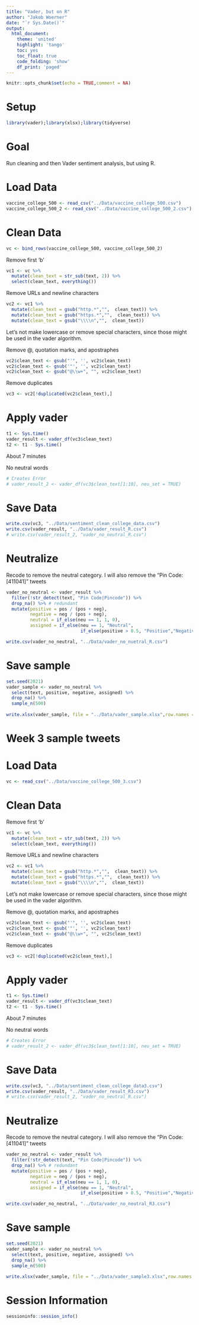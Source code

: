 ```yaml
---
title: "Vader, but on R"
author: "Jakob Woerner"
date: "`r Sys.Date()`"
output: 
  html_document:
    theme: 'united'
    highlight: 'tango'
    toc: yes
    toc_float: true
    code_folding: 'show'
    df_print: 'paged'
---
```


```r
knitr::opts_chunk$set(echo = TRUE,comment = NA)
```

# Setup
```r
library(vader);library(xlsx);library(tidyverse)
```

# Goal

Run cleaning and then Vader sentiment analysis, but using R.


# Load Data

```r
vaccine_college_500 <- read_csv("../Data/vaccine_college_500.csv")
vaccine_college_500_2 <- read_csv("../Data/vaccine_college_500_2.csv")
```

# Clean Data

```r
vc <- bind_rows(vaccine_college_500, vaccine_college_500_2)
```


Remove first 'b'

```r
vc1 <- vc %>% 
  mutate(clean_text = str_sub(text, 2)) %>% 
  select(clean_text, everything())
```

Remove URLs and newline characters

```r
vc2 <- vc1 %>% 
  mutate(clean_text = gsub("http.*","",  clean_text)) %>% 
  mutate(clean_text = gsub("https.*","",  clean_text)) %>% 
  mutate(clean_text = gsub("\\\\n","",  clean_text))
```

Let's not make lowercase or remove special characters, since those might be used in the vader algorithm.

Remove @, quotation marks, and apostraphes

```r
vc2$clean_text <- gsub("'", '', vc2$clean_text)
vc2$clean_text <- gsub('"', '', vc2$clean_text)
vc2$clean_text <- gsub("@\\w+", "", vc2$clean_text)
```

Remove duplicates

```r
vc3 <- vc2[!duplicated(vc2$clean_text),]
```

# Apply vader    

```r
t1 <- Sys.time()
vader_result <- vader_df(vc3$clean_text) 
t2 <- t1 - Sys.time()
```
About 7 minutes


No neutral words

```r
# Creates Error
# vader_result_2 <- vader_df(vc3$clean_text[1:10], neu_set = TRUE) 
```

# Save Data

```r
write.csv(vc3, "../Data/sentiment_clean_college_data.csv")
write.csv(vader_result, "../Data/vader_result_R.csv")
# write.csv(vader_result_2, "vader_no_neutral_R.csv")
```

# Neutralize

Recode to remove the neutral category. I will also remove the "Pin Code:[411041]" tweets

```r
vader_no_neutral <- vader_result %>% 
  filter(!str_detect(text, "Pin Code|Pincode")) %>% 
  drop_na() %>% # redundant
  mutate(positive = pos / (pos + neg),
         negative = neg / (pos + neg),
         neutral = if_else(neu == 1, 1, 0),
         assigned = if_else(neu == 1, "Neutral",
                            if_else(positive > 0.5, "Positive","Negative")))

write.csv(vader_no_neutral, "../Data/vader_no_nuetral_R.csv")
```

# Save sample

```r
set.seed(2021)
vader_sample <- vader_no_neutral %>% 
  select(text, positive, negative, assigned) %>%
  drop_na() %>% 
  sample_n(500)
  
write.xlsx(vader_sample, file = "../Data/vader_sample.xlsx",row.names = FALSE)
```



# Week 3 sample tweets


# Load Data

```r
vc <- read_csv("../Data/vaccine_college_500_3.csv")
```

# Clean Data

Remove first 'b'

```r
vc1 <- vc %>% 
  mutate(clean_text = str_sub(text, 2)) %>% 
  select(clean_text, everything())
```

Remove URLs and newline characters

```r
vc2 <- vc1 %>% 
  mutate(clean_text = gsub("http.*","",  clean_text)) %>% 
  mutate(clean_text = gsub("https.*","",  clean_text)) %>% 
  mutate(clean_text = gsub("\\\\n","",  clean_text))
```

Let's not make lowercase or remove special characters, since those might be used in the vader algorithm.

Remove @, quotation marks, and apostraphes

```r
vc2$clean_text <- gsub("'", '', vc2$clean_text)
vc2$clean_text <- gsub('"', '', vc2$clean_text)
vc2$clean_text <- gsub("@\\w+", "", vc2$clean_text)
```

Remove duplicates

```r
vc3 <- vc2[!duplicated(vc2$clean_text),]
```

# Apply vader    

```r
t1 <- Sys.time()
vader_result <- vader_df(vc3$clean_text) 
t2 <- t1 - Sys.time()
```
About 7 minutes


No neutral words

```r
# Creates Error
# vader_result_2 <- vader_df(vc3$clean_text[1:10], neu_set = TRUE) 
```

# Save Data

```r
write.csv(vc3, "../Data/sentiment_clean_college_data3.csv")
write.csv(vader_result, "../Data/vader_result_R3.csv")
# write.csv(vader_result_2, "vader_no_neutral_R.csv")
```

# Neutralize

Recode to remove the neutral category. I will also remove the "Pin Code:[411041]" tweets

```r
vader_no_neutral <- vader_result %>% 
  filter(!str_detect(text, "Pin Code|Pincode")) %>% 
  drop_na() %>% # redundant
  mutate(positive = pos / (pos + neg),
         negative = neg / (pos + neg),
         neutral = if_else(neu == 1, 1, 0),
         assigned = if_else(neu == 1, "Neutral",
                            if_else(positive > 0.5, "Positive","Negative")))

write.csv(vader_no_neutral, "../Data/vader_no_neutral_R3.csv")
```

# Save sample

```r
set.seed(2021)
vader_sample <- vader_no_neutral %>% 
  select(text, positive, negative, assigned) %>%
  drop_na() %>% 
  sample_n(500)
  
write.xlsx(vader_sample, file = "../Data/vader_sample3.xlsx",row.names = FALSE)
```



# Session Information
```r
sessioninfo::session_info()
```


